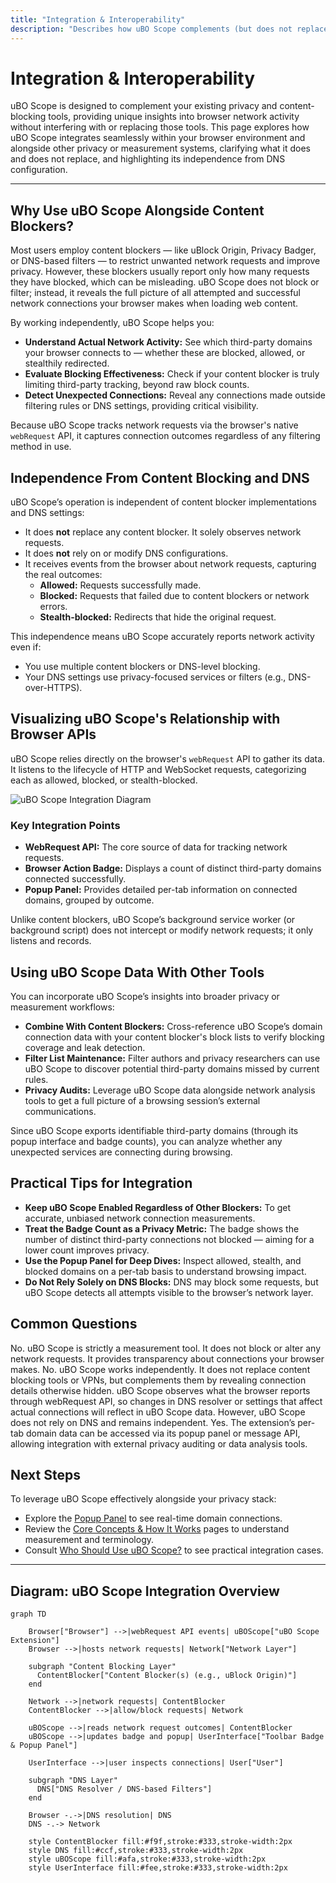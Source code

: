 ```yaml
---
title: "Integration & Interoperability"
description: "Describes how uBO Scope complements (but does not replace) content blockers, works independently of DNS settings, and visually clarifies its relationship with browser APIs. Highlights integration points for using its data alongside other privacy or measurement tools."
---
```


# Integration & Interoperability

uBO Scope is designed to complement your existing privacy and content-blocking tools, providing unique insights into browser network activity without interfering with or replacing those tools. This page explores how uBO Scope integrates seamlessly within your browser environment and alongside other privacy or measurement systems, clarifying what it does and does not replace, and highlighting its independence from DNS configuration.

---

## Why Use uBO Scope Alongside Content Blockers?

Most users employ content blockers — like uBlock Origin, Privacy Badger, or DNS-based filters — to restrict unwanted network requests and improve privacy. However, these blockers usually report only how many requests they have blocked, which can be misleading. uBO Scope does not block or filter; instead, it reveals the full picture of all attempted and successful network connections your browser makes when loading web content.

By working independently, uBO Scope helps you:

- **Understand Actual Network Activity:** See which third-party domains your browser connects to — whether these are blocked, allowed, or stealthily redirected.
- **Evaluate Blocking Effectiveness:** Check if your content blocker is truly limiting third-party tracking, beyond raw block counts.
- **Detect Unexpected Connections:** Reveal any connections made outside filtering rules or DNS settings, providing critical visibility.

Because uBO Scope tracks network requests via the browser's native `webRequest` API, it captures connection outcomes regardless of any filtering method in use.


## Independence From Content Blocking and DNS

uBO Scope’s operation is independent of content blocker implementations and DNS settings:

- It does **not** replace any content blocker. It solely observes network requests.
- It does **not** rely on or modify DNS configurations.
- It receives events from the browser about network requests, capturing the real outcomes:
  - **Allowed:** Requests successfully made.
  - **Blocked:** Requests that failed due to content blockers or network errors.
  - **Stealth-blocked:** Redirects that hide the original request.

This independence means uBO Scope accurately reports network activity even if:

- You use multiple content blockers or DNS-level blocking.
- Your DNS settings use privacy-focused services or filters (e.g., DNS-over-HTTPS).


## Visualizing uBO Scope's Relationship with Browser APIs

uBO Scope relies directly on the browser's `webRequest` API to gather its data. It listens to the lifecycle of HTTP and WebSocket requests, categorizing each as allowed, blocked, or stealth-blocked.

![uBO Scope Integration Diagram](#diagram-placeholder)

### Key Integration Points

- **WebRequest API:** The core source of data for tracking network requests.
- **Browser Action Badge:** Displays a count of distinct third-party domains connected successfully.
- **Popup Panel:** Provides detailed per-tab information on connected domains, grouped by outcome.

Unlike content blockers, uBO Scope’s background service worker (or background script) does not intercept or modify network requests; it only listens and records.


## Using uBO Scope Data With Other Tools

You can incorporate uBO Scope’s insights into broader privacy or measurement workflows:

- **Combine With Content Blockers:** Cross-reference uBO Scope’s domain connection data with your content blocker's block lists to verify blocking coverage and leak detection.
- **Filter List Maintenance:** Filter authors and privacy researchers can use uBO Scope to discover potential third-party domains missed by current rules.
- **Privacy Audits:** Leverage uBO Scope data alongside network analysis tools to get a full picture of a browsing session’s external communications.

Since uBO Scope exports identifiable third-party domains (through its popup interface and badge counts), you can analyze whether any unexpected services are connecting during browsing.


## Practical Tips for Integration

- **Keep uBO Scope Enabled Regardless of Other Blockers:** To get accurate, unbiased network connection measurements.
- **Treat the Badge Count as a Privacy Metric:** The badge shows the number of distinct third-party connections not blocked — aiming for a lower count improves privacy.
- **Use the Popup Panel for Deep Dives:** Inspect allowed, stealth, and blocked domains on a per-tab basis to understand browsing impact.
- **Do Not Rely Solely on DNS Blocks:** DNS may block some requests, but uBO Scope detects all attempts visible to the browser’s network layer.


## Common Questions

<AccordionGroup title="Frequently Asked Questions about Integration">
<Accordion title="Does uBO Scope block ads or trackers?">
No. uBO Scope is strictly a measurement tool. It does not block or alter any network requests. It provides transparency about connections your browser makes.
</Accordion>
<Accordion title="Will uBO Scope replace my content blocker or VPN?">
No. uBO Scope works independently. It does not replace content blocking tools or VPNs, but complements them by revealing connection details otherwise hidden.
</Accordion>
<Accordion title="If I change my DNS, will uBO Scope's data change?">
uBO Scope observes what the browser reports through webRequest API, so changes in DNS resolver or settings that affect actual connections will reflect in uBO Scope data. However, uBO Scope does not rely on DNS and remains independent.
</Accordion>
<Accordion title="Can I use uBO Scope data in automated privacy tools or reports?">
Yes. The extension’s per-tab domain data can be accessed via its popup panel or message API, allowing integration with external privacy auditing or data analysis tools.
</Accordion>
</AccordionGroup>


## Next Steps

To leverage uBO Scope effectively alongside your privacy stack:

- Explore the [Popup Panel](../guides/interpreting-results/understanding-popup) to see real-time domain connections.
- Review the [Core Concepts & How It Works](../../overview/core-concepts-architecture) pages to understand measurement and terminology.
- Consult [Who Should Use uBO Scope?](../overview/audience-usecases-integration/audience-usecases) to see practical integration cases.


---

## Diagram: uBO Scope Integration Overview

```mermaid
graph TD

    Browser["Browser"] -->|webRequest API events| uBOScope["uBO Scope Extension"]
    Browser -->|hosts network requests| Network["Network Layer"]

    subgraph "Content Blocking Layer"
      ContentBlocker["Content Blocker(s) (e.g., uBlock Origin)"]
    end

    Network -->|network requests| ContentBlocker
    ContentBlocker -->|allow/block requests| Network

    uBOScope -->|reads network request outcomes| ContentBlocker
    uBOScope -->|updates badge and popup| UserInterface["Toolbar Badge & Popup Panel"]

    UserInterface -->|user inspects connections| User["User"]

    subgraph "DNS Layer"
      DNS["DNS Resolver / DNS-based Filters"]
    end

    Browser -.->|DNS resolution| DNS
    DNS -.-> Network

    style ContentBlocker fill:#f9f,stroke:#333,stroke-width:2px
    style DNS fill:#ccf,stroke:#333,stroke-width:2px
    style uBOScope fill:#afa,stroke:#333,stroke-width:2px
    style UserInterface fill:#fee,stroke:#333,stroke-width:2px

```
